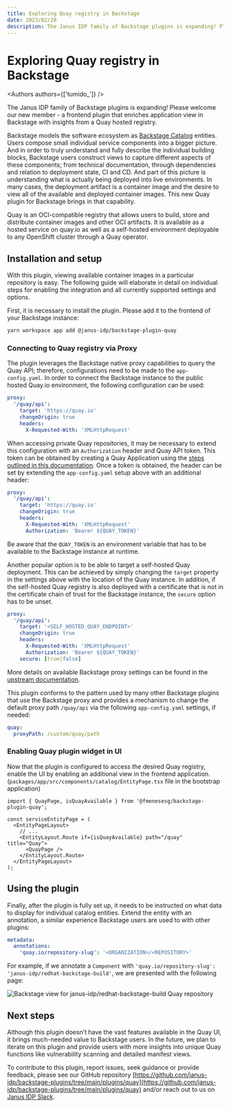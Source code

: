 ```yaml
---
title: Exploring Quay registry in Backstage
date: 2023/02/20
description: The Janus IDP family of Backstage plugins is expanding! Please welcome our new member - a frontend plugin that enriches application view in Backstage with insights from a Quay hosted registry.
---
```



# Exploring Quay registry in Backstage

<Authors authors={['tumido_']} />

The Janus IDP family of Backstage plugins is expanding! Please welcome our new member - a frontend plugin that enriches application view in Backstage with insights from a Quay hosted registry.

Backstage models the software ecosystem as [Backstage Catalog](https://backstage.io/docs/features/software-catalog/software-catalog-overview) entities. Users compose small individual service components into a bigger picture. And in order to truly understand and fully describe the individual building blocks, Backstage users construct views to capture different aspects of these components; from technical documentation, through dependencies and relation to deployment state, CI and CD. And part of this picture is understanding what is actually being deployed into live environments. In many cases, the deployment artifact is a container image and the desire to view all of the available and deployed container images. This new Quay plugin for Backstage brings in that capability.

Quay is an OCI-compatible registry that allows users to build, store and distribute container images and other OCI artifacts. It is available as a hosted service on quay.io as well as a self-hosted environment deployable to any OpenShift cluster through a Quay operator. 


## Installation and setup

With this plugin, viewing available container images in a particular repository is easy. The following guide will elaborate in detail on individual steps for enabling the integration and all currently supported settings and options.

First, it is necessary to install the plugin. Please add it to the frontend of your Backstage instance:

```bash
yarn workspace app add @janus-idp/backstage-plugin-quay
```

### Connecting to Quay registry via Proxy

The plugin leverages the Backstage native proxy capabilities to query the Quay API; therefore, configurations need to be made to the `app-config.yaml`. In order to connect the Backstage instance to the public hosted Quay.io environment, the following configuration can be used:

```yaml filename="app-config.yaml"
proxy:
  '/quay/api':
    target: 'https://quay.io'
    changeOrigin: true
    headers:
      X-Requested-With: 'XMLHttpRequest'
```

When accessing private Quay repositories, it may be necessary to extend this configuration with an `Authorization` header and Quay API token. This token can be obtained by creating a Quay Application using the [steps outlined in this documentation](https://docs.quay.io/api/#applications-and-tokens). Once a token is obtained, the header can be set by extending the `app-config.yaml` setup above with an additional header:

```yaml {7} filename="app-config.yaml"
proxy:
  '/quay/api':
    target: 'https://quay.io'
    changeOrigin: true
    headers:
      X-Requested-With: 'XMLHttpRequest'
      Authorization: 'Bearer ${QUAY_TOKEN}'
```

Be aware that the `QUAY_TOKEN` is an environment variable that has to be available to the Backstage instance at runtime.

Another popular option is to be able to target a self-hosted Quay deployment. This can be achieved by simply changing the `target` property in the settings above with the location of the Quay instance. In addition, if the self-hosted Quay registry is also deployed with a certificate that is not in the certificate chain of trust for the Backstage instance, the `secure` option has to be unset.

```yaml {3,8} filename="app-config.yaml"
proxy:
  '/quay/api':
    target: '<SELF_HOSTED_QUAY_ENDPOINT>'
    changeOrigin: true
    headers:
      X-Requested-With: 'XMLHttpRequest'
      Authorization: 'Bearer ${QUAY_TOKEN}'
    secure: [true|false]
```

More details on available Backstage proxy settings can be found in the [upstream documentation](https://backstage.io/docs/plugins/proxying). 

This plugin conforms to the pattern used by many other Backstage plugins that use the Backstage proxy and provides a mechanism to change the default proxy path `/quay/api` via the following `app-config.yaml` settings, if needed:

```yaml filename="app-config.yaml"
quay:
  proxyPath: /custom/quay/path
```

### Enabling Quay plugin widget in UI

Now that the plugin is configured to access the desired Quay registry, enable the UI by enabling an additional view in the frontend application.(`packages/app/src/components/catalog/EntityPage.tsx` file in the bootstrap application)

```tsx filename="packages/app/src/components/catalog/EntityPage.tsx"
import { QuayPage, isQuayAvailable } from '@fmenesesg/backstage-plugin-quay';

const serviceEntityPage = (
  <EntityPageLayout>
    // ...
    <EntityLayout.Route if={isQuayAvailable} path="/quay" title="Quay">
      <QuayPage />
    </EntityLayout.Route>
  </EntityPageLayout>
);
```

## Using the plugin

Finally, after the plugin is fully set up, it needs to be instructed on what data to display for individual catalog entities. Extend the entity with an annotation, a similar experience Backstage users are used to with other plugins:

```yaml
metadata:
  annotations:
    'quay.io/repository-slug': '<ORGANIZATION>/<REPOSITORY>'
```

For example, if we annotate a `Component` with `'quay.io/repository-slug': 'janus-idp/redhat-backstage-build'`, we are presented with the following page:


![Backstage view for janus-idp/redhat-backstage-build Quay repository](/images/blog/exploring-quay-registry-in-backstage/widget.png)


## Next steps

Although this plugin doesn’t have the vast features available in the Quay UI, it brings much-needed value to Backstage users.  In the future, we plan to iterate on this plugin and provide users with more insights into unique Quay functions like vulnerability scanning and detailed manifest views.

To contribute to this plugin, report issues, seek guidance or provide feedback, please see our GitHub repository [https://github.com/janus-idp/backstage-plugins/tree/main/plugins/quay](https://github.com/janus-idp/backstage-plugins/tree/main/plugins/quay) and/or reach out to us on [Janus IDP Slack](https://join.slack.com/t/janus-idp/shared_invite/zt-1nii16o6e-SGscZ4YtAktL6rRtZZBUfA).

